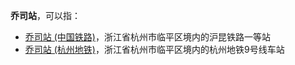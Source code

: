 '''乔司站'''，可以指：

* [[乔司站_(中国铁路)|乔司站 (中国铁路)]]，浙江省杭州市临平区境内的沪昆铁路一等站
* [[乔司站_(杭州地铁)|乔司站 (杭州地铁)]]，浙江省杭州市临平区境内的杭州地铁9号线车站

{{disambig|cat=三字车站名消歧义}}